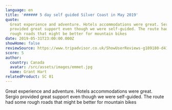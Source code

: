 ```yaml
---
language: en
title: '###### 5 day self guided Silver Coast in May 2019'
quote:
  Great experience and adventure. Hotels accommodations were great. Sergio
  provided great support even though we were self-guided. The route had some
  rough roads that might be better for mountain bikes
date: 2019-05-31T23:00:00.000Z
showHome: false
reviewSource: https://www.tripadvisor.co.uk/ShowUserReviews-g189180-d4105907-r685824432-Top_Bike_tours_Portugal-Porto_Porto_District_Northern_Portugal.html
score: 5
author:
  country: Canada
  avatar: /src/assets/images/emmet.jpg
  name: Grant Hart
relatedProduct: SC 01
---
```


Great experience and adventure. Hotels accommodations were great. Sergio
provided great support even though we were self-guided. The route had some rough
roads that might be better for mountain bikes
